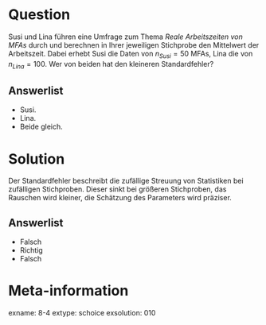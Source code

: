 Question
========

Susi und Lina führen eine Umfrage zum Thema *Reale Arbeitszeiten von MFAs* durch und berechnen in Ihrer jeweiligen Stichprobe den Mittelwert der Arbeitszeit. Dabei erhebt Susi die Daten von $n_{Susi}=50$ MFAs, Lina die von $n_{Lina}=100$. Wer von beiden hat den kleineren Standardfehler?

Answerlist
----------
* Susi.
* Lina.
* Beide gleich.

Solution
========
Der Standardfehler beschreibt die zufällige Streuung von Statistiken bei zufälligen Stichproben. Dieser sinkt bei größeren Stichproben, das Rauschen wird kleiner, die Schätzung des Parameters wird präziser.

Answerlist
----------
* Falsch
* Richtig
* Falsch

Meta-information
================
exname: 8-4
extype: schoice
exsolution: 010
